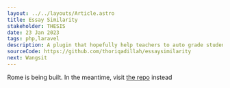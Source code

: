 ```yaml
---
layout: ../../layouts/Article.astro
title: Essay Similarity
stakeholder: THESIS
date: 23 Jan 2023
tags: php,laravel
description: A plugin that hopefully help teachers to auto grade student answer by comparing the similarity of student’s answer and teacher’s answer key with machine learning
sourceCode: https://github.com/thoriqadillah/essaysimilarity
next: Wangsit
---
```


Rome is being built. In the meantime, visit [the repo](https://github.com/thoriqadillah/essaysimilarity) instead